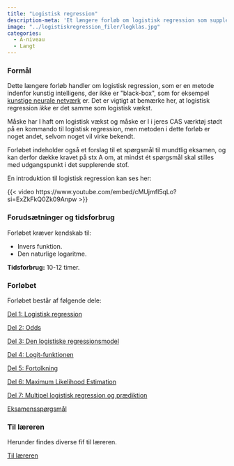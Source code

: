 ```yaml
---
title: "Logistisk regression"
description-meta: 'Et længere forløb om logistisk regression som supplerende stof på A-niveau inklusiv spørgsmål til mundtlig eksamen'
image: "../logistiskregression_filer/logklas.jpg"
categories:
  - A-niveau
  - Langt
---
```



### Formål

Dette længere forløb handler om logistisk regression, som er en metode indenfor kunstig intelligens, der ikke er \"black-box\", som for eksempel [kunstige neurale netværk](../../materialer/neurale_net/neurale_net.qmd) er. Det er vigtigt at bemærke her, at logistisk regression *ikke* er det samme som logistisk vækst. 

Måske har I haft om logistisk vækst og måske er I i jeres CAS værktøj stødt på en kommando til logistisk regression, men metoden i dette forløb er noget andet, selvom noget vil virke bekendt.

Forløbet indeholder også et forslag til et spørgsmål til mundtlig eksamen, og kan derfor dække kravet på stx A om, at mindst ét spørgsmål skal stilles med udgangspunkt i det supplerende stof.

En introduktion til logistisk regression kan ses her:

{{< video https://www.youtube.com/embed/cMUjmfI5qLo?si=ExZkFkQ0Zk09Anpw >}}


### Forudsætninger og tidsforbrug
Forløbet kræver kendskab til:

+ Invers funktion.
+ Den naturlige logaritme.


**Tidsforbrug:** 10-12 timer.


### Forløbet

Forløbet består af følgende dele:

[Del 1: Logistisk regression](log_reg_del1.qmd){.btn .button_ai .button_ai_morkblaa_pink}


[Del 2: Odds](log_reg_del2.qmd){.btn .button_ai .button_ai_morkblaa_pink}

[Del 3: Den logistiske regressionsmodel](log_reg_del3.qmd){.btn .button_ai .button_ai_morkblaa_pink}

[Del 4: Logit-funktionen](log_reg_del4.qmd){.btn .button_ai .button_ai_morkblaa_pink}

[Del 5: Fortolkning](log_reg_del5.qmd){.btn .button_ai .button_ai_morkblaa_pink}

[Del 6: Maximum Likelihood Estimation](log_reg_del6.qmd){.btn .button_ai .button_ai_morkblaa_pink}

[Del 7: Multipel logistisk regression og prædiktion](log_reg_del7.qmd){.btn .button_ai .button_ai_morkblaa_pink}

[Eksamensspørgsmål](log_reg_eksamen.qmd){.btn .button_ai .button_ai_morkblaa_pink}


### Til læreren

Herunder findes diverse fif til læreren.

[Til læreren](log_reg_laereren.qmd){.btn .button_ai .button_ai_pink_morkblaa}

